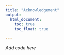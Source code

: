 ```yaml
---
title: "Acknowledgement"
output: 
  html_document:
    toc: true
    toc_float: true

---
```


*Add code here*